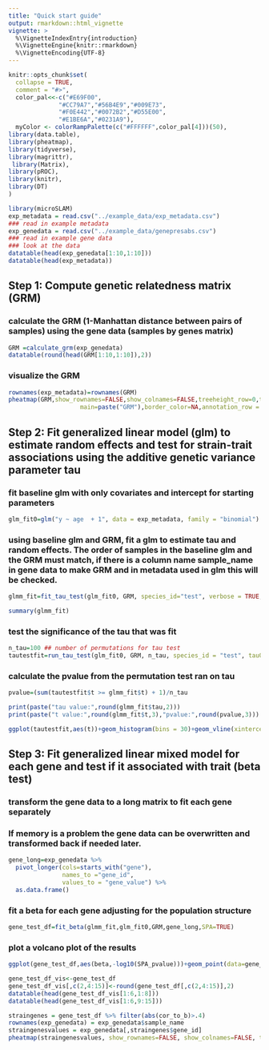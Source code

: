 ```yaml
---
title: "Quick start guide"
output: rmarkdown::html_vignette
vignette: >
  %\VignetteIndexEntry{introduction}
  %\VignetteEngine{knitr::rmarkdown}
  %\VignetteEncoding{UTF-8}
---
```


```r
knitr::opts_chunk$set(
  collapse = TRUE,
  comment = "#>",
  color_pal<<-c("#E69F00",
              "#CC79A7","#56B4E9","#009E73",
              "#F0E442","#0072B2","#D55E00",
              "#E1BE6A","#0231A9"),
  myColor <- colorRampPalette(c("#FFFFFF",color_pal[4]))(50),
library(data.table),
library(pheatmap),
library(tidyverse),
library(magrittr),
 library(Matrix),
library(pROC),
library(knitr),
library(DT)
)
```



```r
library(microSLAM)
exp_metadata = read.csv("../example_data/exp_metadata.csv")
### read in example metadata
exp_genedata = read.csv("../example_data/genepresabs.csv") 
### read in example gene data
### look at the data
datatable(head(exp_genedata[1:10,1:10]))
datatable(head(exp_metadata))
```

## Step 1: Compute genetic relatedness matrix (GRM)
### calculate the GRM (1-Manhattan distance between pairs of samples) using the gene data (samples by genes matrix)
```r

GRM =calculate_grm(exp_genedata)
datatable(round(head(GRM[1:10,1:10]),2))
```

### visualize the GRM  

```r
rownames(exp_metadata)=rownames(GRM)
pheatmap(GRM,show_rownames=FALSE,show_colnames=FALSE,treeheight_row=0,treeheight_col = 0,labels_row="samples",labels_col="samples",
                    main=paste("GRM"),border_color=NA,annotation_row = exp_metadata[,-5],color=myColor,clustering_distance_rows=as.dist(1-GRM),clustering_distance_col=as.dist(1-GRM),clustering_method="average")
```

## Step 2: Fit generalized linear model (glm) to estimate random effects and test for strain-trait associations using the additive genetic variance parameter tau
### fit baseline glm with only covariates and intercept for starting parameters 
```r
glm_fit0=glm("y ~ age  + 1", data = exp_metadata, family = "binomial")
```

### using baseline glm and GRM, fit a glm to estimate tau and random effects. The order of samples in the baseline glm and the GRM must match, if there is a column name sample_name in gene data to make GRM and in metadata used in glm this will be checked. 
```r
glmm_fit=fit_tau_test(glm_fit0, GRM, species_id="test", verbose = TRUE, log_file=NA)
```
```r
summary(glmm_fit)
```

### test the significance of the tau that was fit
```r
n_tau=100 ## number of permutations for tau test
tautestfit=run_tau_test(glm_fit0, GRM, n_tau, species_id = "test", tau0=1, phi0=1, seed=63)
```

### calculate the pvalue from the permutation test ran on tau
```r
pvalue=(sum(tautestfit$t >= glmm_fit$t) + 1)/n_tau
```

```r
print(paste("tau value:",round(glmm_fit$tau,2)))
print(paste("t value:",round(glmm_fit$t,3),"pvalue:",round(pvalue,3)))
```
```r
ggplot(tautestfit,aes(t))+geom_histogram(bins = 30)+geom_vline(xintercept = glmm_fit$t,color ="red")+theme_minimal(base_size = 16)

```


## Step 3: Fit generalized linear mixed model for each gene and test if it associated with trait (beta test)
### transform the gene data to a long matrix to fit each gene separately
### If memory is a problem the gene data can be overwritten and transformed back if needed later. 

```r
gene_long=exp_genedata %>%
  pivot_longer(cols=starts_with("gene"),
               names_to ="gene_id",
               values_to = "gene_value") %>% 
  as.data.frame()
```

### fit a beta for each gene adjusting for the population structure 
```r
gene_test_df=fit_beta(glmm_fit,glm_fit0,GRM,gene_long,SPA=TRUE)
```

### plot a volcano plot of the results
```r
ggplot(gene_test_df,aes(beta,-log10(SPA_pvalue)))+geom_point(data=gene_test_df[which(gene_test_df$SPA_pvalue >= .005),], color='gray80', size=2)+geom_point(data=gene_test_df[which(gene_test_df$SPA_pvalue <= .005),], color='red', size=2)+theme_minimal()
```

```r
gene_test_df_vis<-gene_test_df
gene_test_df_vis[,c(2,4:15)]<-round(gene_test_df[,c(2,4:15)],2)
datatable(head(gene_test_df_vis[1:6,1:8]))
datatable(head(gene_test_df_vis[1:6,9:15]))
```

```r
straingenes = gene_test_df %>% filter(abs(cor_to_b)>.4)
rownames(exp_genedata) = exp_genedata$sample_name
straingenesvalues = exp_genedata[,straingenes$gene_id]
pheatmap(straingenesvalues, show_rownames=FALSE, show_colnames=FALSE, treeheight_row=0, treeheight_col = 0, labels_row="samples", labels_col="samples", main=paste("Strain Associated Genes"), border_color=NA, annotation_row = exp_metadata[,-5], color=myColor, clustering_method="average")
```
